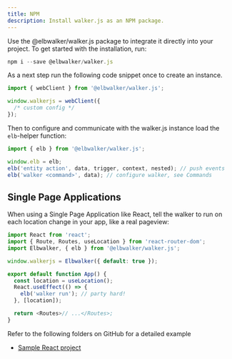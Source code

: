 ```yaml
---
title: NPM
description: Install walker.js as an NPM package.
---
```



Use
the&nbsp;<Link to="https://www.npmjs.com/package/@elbwalker/walker.js">@elbwalker/walker.js</Link>
package to integrate it directly into your project. To get started with the
installation, run:

```js
npm i --save @elbwalker/walker.js
```

As a next step run the following code snippet once to create an instance.

```js
import { webClient } from '@elbwalker/walker.js';

window.walkerjs = webClient({
  /* custom config */
});
```

Then to configure and communicate with the walker.js instance load the
`elb`-helper function:

```js
import { elb } from '@elbwalker/walker.js';

window.elb = elb;
elb('entity action', data, trigger, context, nested); // push events
elb('walker <command>', data); // configure walker, see Commands
```

## Single Page Applications

When using a Single Page Application like React, tell the walker to run on each
location change in your app, like a real pageview:

```js
import React from 'react';
import { Route, Routes, useLocation } from 'react-router-dom';
import Elbwalker, { elb } from '@elbwalker/walker.js';

window.walkerjs = Elbwalker({ default: true });

export default function App() {
  const location = useLocation();
  React.useEffect(() => {
    elb('walker run'); // party hard!
  }, [location]);

  return <Routes>// ...</Routes>;
}
```

Refer to the following folders on GitHub for a detailed example

- [Sample React project](https://github.com/elbwalker/walkerOS/tree/main/apps/demos/react)
